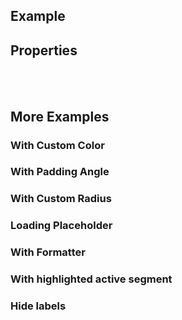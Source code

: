 
<Meta of={ComponentStories} />

<DocsHeader isChart />

## Example

<Canvas of={ComponentStories.Default} />

## Properties

<ControlsWithNote of={ComponentStories.Default} />

<br />
<br />

## More Examples

### With Custom Color

<Canvas of={ComponentStories.WithCustomColor} />

### With Padding Angle

<Canvas of={ComponentStories.WithPaddedAngle} />

### With Custom Radius

<Canvas of={ComponentStories.WithCustomRadius} />

### Loading Placeholder

<Canvas of={ComponentStories.LoadingPlaceholder} />

### With Formatter

<Canvas of={ComponentStories.WithFormatter} />

### With highlighted active segment

<Canvas of={ComponentStories.WithHighlightedActiveSegment} />

### Hide labels

<Canvas of={ComponentStories.HideLabels} />

<TooltipStory of={ComponentStories.WithCustomTooltipConfig} />

<LegendStory of={ComponentStories.WithCustomLegendConfig} />

<br />
<br />

<Footer />
